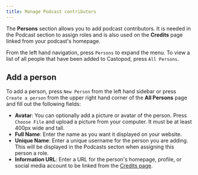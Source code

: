 ```yaml
---
title: Manage Podcast contributors
---
```


The **Persons** section allows you to add podcast contributors. It is needed in the Podcast section to assign
roles and is also used on the **Credits** page linked from your podcast's homepage.

From the left hand navigation, press `Persons` to expand the menu. To view a list of all people that have been
added to Castopod, press `All Persons`.

## Add a person

To add a person, press `New Person` from the left hand sidebar or press `Create a person` from the upper right hand
corner of the **All Persons** page and fill out the following fields:

- **Avatar**: You can optionally add a picture or avatar of the person. Press `Choose File` and upload a picture
  from your computer. It must be at least 400px wide and tall.
- **Full Name**: Enter the name as you want it displayed on your website.
- **Unique Name**: Enter a unique username for the person you are adding. This will be displayed in the Podcasts
  secton when assigning this person a role.
- **Information URL**: Enter a URL for the person's homepage, profile, or social media account to be linked from the
  [Credits page](../website/credits).
